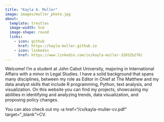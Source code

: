 ```yaml
---
title: "Kayla A. Muller"
image: images/muller_photo.jpg
about:
  template: trestles
  image-width: 5cm
  image-shape: round
  links:
    - icon: github
      href: https://kayla-muller.github.io
    - icon: linkedin
      href: https://www.linkedin.com/in/kayla-muller-32032b270/
---
```


Welcome! I'm a student at John Cabot University, majoring in International Affairs with a minor in Legal Studies. I have a solid background that spans many disciplines, between my role as Editor in Chief at The Matthew and my data analyst skills that include R programming, Python, text analysis, and visualization. On this website you can find my projects, showcasing my abilities in identifying and analyzing trends, data visualization, and proposing policy changes. 

You can also check out my ‹a href="/cv/kayla-muller-cv.pdf" target="_blank">CV</a>.
